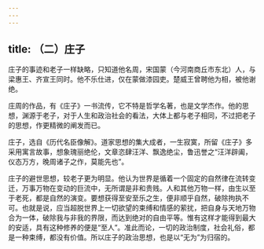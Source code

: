 ```yaml
---
---
---
```

title: （二）庄子
---



庄子的事迹和老子一样缺略，只知道他名周，宋国蒙（今河南商丘市东北）人，与梁惠王、齐宣王同时。他不乐仕进，仅在蒙做漆园吏。楚威王曾聘他为相，被他谢绝。

庄周的作品，有《庄子》一书流传，它不特是哲学名著，也是文学杰作。他的思想，渊源于老子，对于人生和政治社会的看法，大体上都与老子相同，不过把老子的思想，作更精微的阐发而已。

庄子，选自《历代名臣像解》。道家思想的集大成者，一生寂寞，所留《庄子》多采用寓言故事，想象瑰丽绝伦，文章恣肆汪洋、飘逸绝尘，鲁迅誉之“汪洋辟阖，仪态万方，晚周诸子之作，莫能先也”。

庄子的避世思想，较老子更为明显。他认为世界是循着一个固定的自然律在流转变迁，万事万物在变动的巨流中，无所谓是非和贵贱。人和其他万物一样，由生以至于老死，都是自然的演变。要想获得至安至乐之生，便非顺乎自然，破除拘执不可。也就是说，应当超脱世界上一切欲望的束缚和情感的萦扰，把自身与天地万物合为一体，破除我与非我的界限，而达到绝对的自由平等。惟有这样才能得到最大的安适，具有这种修养的便是“至人”。准此而论，一切的政治制度，社会礼俗，都是一种束缚，都没有价值。所以庄子的政治思想，也是以“无为”为归宿的。